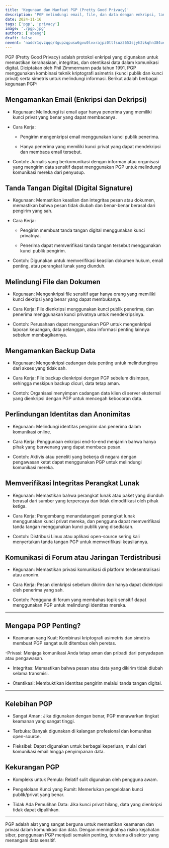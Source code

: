 ```yaml
---
title: 'Kegunaan dan Manfaat PGP (Pretty Good Privacy)'
description: 'PGP melindungi email, file, dan data dengan enkripsi, tanda tangan digital, serta menjaga privasi dan integritas.'
date: 2024-11-16
tags: ['pgp', 'privacy']
image: './pgp.jpg'
authors: ['abeng']
draft: false
nevent: 'naddr1qvzqqqr4gupzqpusw6gvu0lvxrajpz0ttfsuz3653sjyh2zkqhn384uern2wq90kqy2hwumn8ghj7un9d3shjtnyv9kh2uewd9hj7qgcwaehxw309aex2mrp0yh8x6tpd4ehgu3wvdhk6tcqzqcxvv3jxq6nxwfsvsekxwrrvdjsc4m33q'
---
```


PGP (Pretty Good Privacy) adalah protokol enkripsi yang digunakan untuk memastikan kerahasiaan, integritas, dan otentikasi data dalam komunikasi digital. Diciptakan oleh Phil Zimmermann pada tahun 1991, PGP menggunakan kombinasi teknik kriptografi asimetris (kunci publik dan kunci privat) serta simetris untuk melindungi informasi. Berikut adalah berbagai kegunaan PGP:

## Mengamankan Email (Enkripsi dan Dekripsi)

- Kegunaan: Melindungi isi email agar hanya penerima yang memiliki kunci privat yang benar yang dapat membacanya.

- Cara Kerja:

  - Pengirim mengenkripsi email menggunakan kunci publik penerima.

  - Hanya penerima yang memiliki kunci privat yang dapat mendekripsi dan membaca email tersebut.

- Contoh: Jurnalis yang berkomunikasi dengan informan atau organisasi yang mengirim data sensitif dapat menggunakan PGP untuk melindungi komunikasi mereka dari penyusup.

## Tanda Tangan Digital (Digital Signature)

- Kegunaan: Memastikan keaslian dan integritas pesan atau dokumen, memastikan bahwa pesan tidak diubah dan benar-benar berasal dari pengirim yang sah.

- Cara Kerja:

  - Pengirim membuat tanda tangan digital menggunakan kunci privatnya.

  - Penerima dapat memverifikasi tanda tangan tersebut menggunakan kunci publik pengirim.

- Contoh: Digunakan untuk memverifikasi keaslian dokumen hukum, email penting, atau perangkat lunak yang diunduh.

## Melindungi File dan Dokumen

- Kegunaan: Mengenkripsi file sensitif agar hanya orang yang memiliki kunci dekripsi yang benar yang dapat membukanya.

- Cara Kerja: File dienkripsi menggunakan kunci publik penerima, dan penerima menggunakan kunci privatnya untuk mendekripsinya.

- Contoh: Perusahaan dapat menggunakan PGP untuk mengenkripsi laporan keuangan, data pelanggan, atau informasi penting lainnya sebelum membagikannya.

## Mengamankan Backup Data

- Kegunaan: Mengenkripsi cadangan data penting untuk melindunginya dari akses yang tidak sah.

- Cara Kerja: File backup dienkripsi dengan PGP sebelum disimpan, sehingga meskipun backup dicuri, data tetap aman.

- Contoh: Organisasi menyimpan cadangan data klien di server eksternal yang dienkripsi dengan PGP untuk mencegah kebocoran data.

## Perlindungan Identitas dan Anonimitas

- Kegunaan: Melindungi identitas pengirim dan penerima dalam komunikasi online.

- Cara Kerja: Penggunaan enkripsi end-to-end menjamin bahwa hanya pihak yang berwenang yang dapat membaca pesan.

- Contoh: Aktivis atau peneliti yang bekerja di negara dengan pengawasan ketat dapat menggunakan PGP untuk melindungi komunikasi mereka.

## Memverifikasi Integritas Perangkat Lunak

- Kegunaan: Memastikan bahwa perangkat lunak atau paket yang diunduh berasal dari sumber yang terpercaya dan tidak dimodifikasi oleh pihak ketiga.

- Cara Kerja: Pengembang menandatangani perangkat lunak menggunakan kunci privat mereka, dan pengguna dapat memverifikasi tanda tangan menggunakan kunci publik yang disediakan.

- Contoh: Distribusi Linux atau aplikasi open-source sering kali menyertakan tanda tangan PGP untuk memverifikasi keasliannya.

## Komunikasi di Forum atau Jaringan Terdistribusi

- Kegunaan: Memastikan privasi komunikasi di platform terdesentralisasi atau anonim.

- Cara Kerja: Pesan dienkripsi sebelum dikirim dan hanya dapat didekripsi oleh penerima yang sah.

- Contoh: Pengguna di forum yang membahas topik sensitif dapat menggunakan PGP untuk melindungi identitas mereka.

---

## Mengapa PGP Penting?

- Keamanan yang Kuat: Kombinasi kriptografi asimetris dan simetris membuat PGP sangat sulit ditembus oleh peretas.

-Privasi: Menjaga komunikasi Anda tetap aman dan pribadi dari penyadapan atau pengawasan.

- Integritas: Memastikan bahwa pesan atau data yang dikirim tidak diubah selama transmisi.

- Otentikasi: Membuktikan identitas pengirim melalui tanda tangan digital.

---

## Kelebihan PGP

- Sangat Aman: Jika digunakan dengan benar, PGP menawarkan tingkat keamanan yang sangat tinggi.

- Terbuka: Banyak digunakan di kalangan profesional dan komunitas open-source.

- Fleksibel: Dapat digunakan untuk berbagai keperluan, mulai dari komunikasi email hingga penyimpanan data.

## Kekurangan PGP

- Kompleks untuk Pemula: Relatif sulit digunakan oleh pengguna awam.

- Pengelolaan Kunci yang Rumit: Memerlukan pengelolaan kunci publik/privat yang benar.

- Tidak Ada Pemulihan Data: Jika kunci privat hilang, data yang dienkripsi tidak dapat dipulihkan.

---

PGP adalah alat yang sangat berguna untuk memastikan keamanan dan privasi dalam komunikasi dan data. Dengan meningkatnya risiko kejahatan siber, penggunaan PGP menjadi semakin penting, terutama di sektor yang menangani data sensitif.
